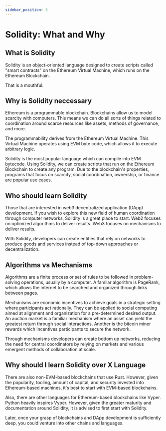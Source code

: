 ```yaml
---
sidebar_position: 3
---
```


# Solidity: What and Why

## What is Solidity

Solidity is an object-oriented language designed to create scripts called "smart contracts" on the Ethereum Virtual Machine, which runs on the Ethereum Blockchain.

That is a mouthful.

## Why is Solidity neccessary

Ethereum is a programmable blockchain. Blockchains allow us to model scarcity with computers. This means we can do all sorts of things related to coordination around scarce resources like assets, methods of governance, and more.

The programmability derives from the Ethereum Virtual Machine. This Virtual Machine operates using EVM byte code, which allows it to execute arbitrary logic.

Solidity is the most popular language which can compile into EVM bytecode. Using Solidity, we can create scripts that run on the Ethereum Blockchain to create any program. Due to the blockchain's properties, programs that focus on scarcity, social coordination, ownership, or finance are popular use cases.

## Who should learn Solidity

Those that are interested in web3 decentralized application (DApp) development. If you wish to explore this new field of human coordination through computer networks, Solidity is a great place to start. Web2 focuses on optimized algorithms to deliver results. Web3 focuses on mechanisms to deliver results.

With Solidity, developers can create entities that rely on networks to produce goods and services instead of top-down approaches or decentralization.

## Algorithms vs Mechanisms

Algorithms are a finite process or set of rules to be followed in problem-solving operations, usually by a computer. A familar algorithm is PageRank, which allows the internet to be searched and organized through links between pages.

Mechanisms are economic incentives to achieve goals in a strategic setting where participants act rationally. They can be applied to social computing aimed at alignment and organization for a pre-determined desired output. An auction market is a familiar mechanism where an asset can yield the greatest return through social interactions. Another is the bitcoin miner rewards which incentives participants to secure the network.

Through mechanisms developers can create bottom up networks, reducing the need for central coordinators by relying on markets and various emergent methods of collaboration at scale.

## Why should I learn Solidity over X Language

There are also non-EVM-based blockchains that use Rust. However, given the popularity, tooling, amount of capital, and security invested into Ethereum-based machines, it's best to start with EVM-based blockchains.

Also, there are other languages for Ethereum-based blockchains like Vyper. Python heavily inspires Vyper. However, given the greater maturity and documentation around Solidity, it is advised to first start with Solidity.

Later, once your grasp of blockchains and DApp development is sufficiently deep, you could venture into other chains and languages.
